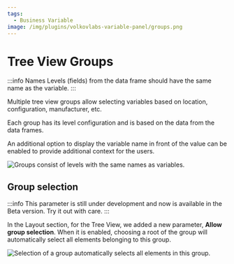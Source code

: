 ```yaml
---
tags:
  - Business Variable
image: /img/plugins/volkovlabs-variable-panel/groups.png
---
```



# Tree View Groups

:::info Names
Levels (fields) from the data frame should have the same name as the variable.
:::

Multiple tree view groups allow selecting variables based on location, configuration, manufacturer, etc.

Each group has its level configuration and is based on the data from the data frames.

An additional option to display the variable name in front of the value can be enabled to provide additional context for the users.

<Image
  title="Groups consist of levels with the same names as variables."
  src="/img/plugins/volkovlabs-variable-panel/groups.png"
/>

## Group selection

:::info
This parameter is still under development and now is available in the Beta version. Try it out with care.
:::

In the Layout section, for the Tree View, we added a new parameter, **Allow group selection**. When it is enabled, choosing a root of the group will automatically select all elements belonging to this group.

<Image
  title="Selection of a group automatically selects all elements in this group."
  src="/img/blog/2023-08-10-variable-panel-1.7.0/group-selection.png"
/>
